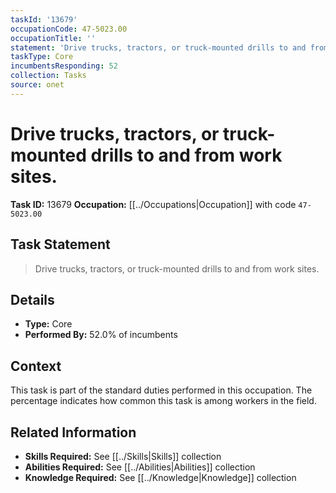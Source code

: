 ```yaml
---
taskId: '13679'
occupationCode: 47-5023.00
occupationTitle: ''
statement: 'Drive trucks, tractors, or truck-mounted drills to and from work sites.'
taskType: Core
incumbentsResponding: 52
collection: Tasks
source: onet
---
```

# Drive trucks, tractors, or truck-mounted drills to and from work sites.

**Task ID:** 13679
**Occupation:** [[../Occupations|Occupation]] with code `47-5023.00`

## Task Statement

> Drive trucks, tractors, or truck-mounted drills to and from work sites.

## Details

- **Type:** Core
- **Performed By:** 52.0% of incumbents

## Context

This task is part of the standard duties performed in this occupation. The percentage indicates how common this task is among workers in the field.

## Related Information

- **Skills Required:** See [[../Skills|Skills]] collection
- **Abilities Required:** See [[../Abilities|Abilities]] collection
- **Knowledge Required:** See [[../Knowledge|Knowledge]] collection
